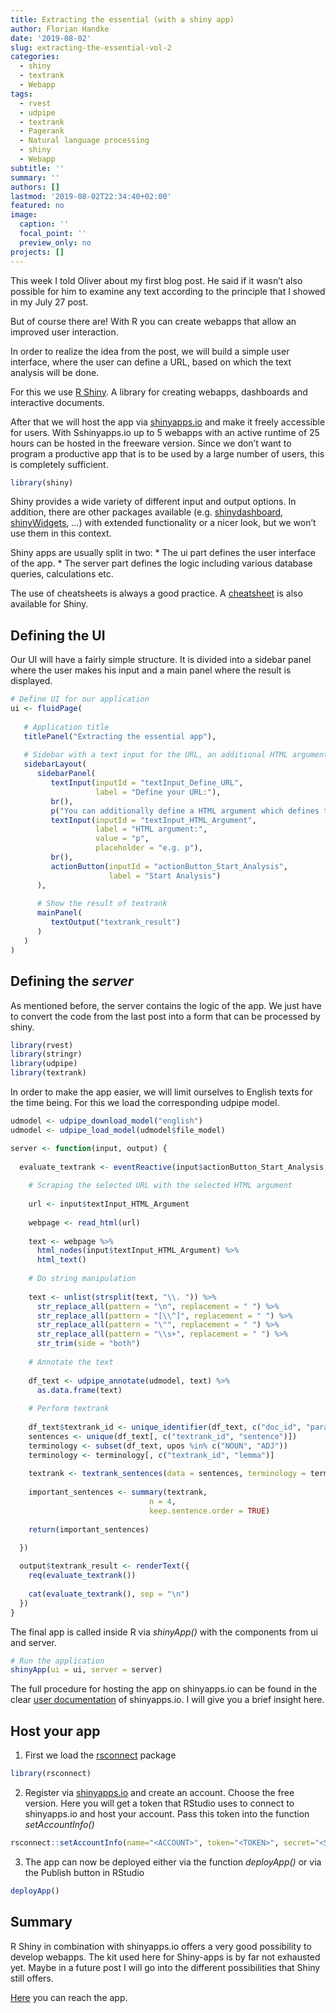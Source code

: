 ```yaml
---
title: Extracting the essential (with a shiny app)
author: Florian Handke
date: '2019-08-02'
slug: extracting-the-essential-vol-2
categories:
  - shiny
  - textrank
  - Webapp
tags: 
  - rvest
  - udpipe
  - textrank
  - Pagerank
  - Natural language processing
  - shiny
  - Webapp
subtitle: ''
summary: ''
authors: []
lastmod: '2019-08-02T22:34:40+02:00'
featured: no
image:
  caption: ''
  focal_point: ''
  preview_only: no
projects: []
---
```


This week I told Oliver about my first blog post. He said if it wasn't also possible for him to examine any text according to the principle that I showed in my July 27 post. 

But of course there are! With R you can create webapps that allow an improved user interaction. 

In order to realize the idea from the post, we will build a simple user interface, where the user can define a URL, based on which the text analysis will be done. 

For this we use [R Shiny](https://shiny.rstudio.com/). A library for creating webapps, dashboards and interactive documents.

After that we will host the app via [shinyapps.io ](https://www.shinyapps.io/) and make it freely accessible for users. With Sshinyapps.io up to 5 webapps with an active runtime of 25 hours can be hosted in the freeware version. Since we don't want to program a productive app that is to be used by a large number of users, this is completely sufficient.

```r
library(shiny)
```

Shiny provides a wide variety of different input and output options. In addition, there are other packages available (e.g. [shinydashboard](https://rstudio.github.io/shinydashboard/), [shinyWidgets](https://github.com/dreamRs/shinyWidgets), ...) with extended functionality or a nicer look, but we won't use them in this context.

Shiny apps are usually split in two:
 * The ui part defines the user interface of the app.
 * The server part defines the logic including various database queries, calculations etc.
 
 The use of cheatsheets is always a good practice. A [cheatsheet](https://shiny.rstudio.com/images/shiny-cheatsheet.pdf) is also available for Shiny.
 
## Defining the UI 

Our UI will have a fairly simple structure. It is divided into a sidebar panel where the user makes his input and a main panel where the result is displayed. 

```r
# Define UI for our application 
ui <- fluidPage(
   
   # Application title
   titlePanel("Extracting the essential app"),
   
   # Sidebar with a text input for the URL, an additional HTML argument and a start button
   sidebarLayout(
      sidebarPanel(
         textInput(inputId = "textInput_Define_URL",
                   label = "Define your URL:"),
         br(),
         p("You can additionally define a HTML argument which defines the HTML dependency."),
         textInput(inputId = "textInput_HTML_Argument",
                   label = "HTML argument:",
                   value = "p",
                   placeholder = "e.g. p"),
         br(),
         actionButton(inputId = "actionButton_Start_Analysis",
                      label = "Start Analysis")
      ),
      
      # Show the result of textrank
      mainPanel(
         textOutput("textrank_result")
      )
   )
)
```

## Defining the *server*

As mentioned before, the server contains the logic of the app. We just have to convert the code from the last post into a form that can be processed by shiny. 

```r
library(rvest)
library(stringr)
library(udpipe)
library(textrank)
```

In order to make the app easier, we will limit ourselves to English texts for the time being. For this we load the corresponding udpipe model.

```r
udmodel <- udpipe_download_model("english")
udmodel <- udpipe_load_model(udmodel$file_model)
```

```r
server <- function(input, output) {
  
  evaluate_textrank <- eventReactive(input$actionButton_Start_Analysis, {
    
    # Scraping the selected URL with the selected HTML argument
    
    url <- input$textInput_HTML_Argument
    
    webpage <- read_html(url)
    
    text <- webpage %>% 
      html_nodes(input$textInput_HTML_Argument) %>% 
      html_text() 
    
    # Do string manipulation
    
    text <- unlist(strsplit(text, "\\. ")) %>% 
      str_replace_all(pattern = "\n", replacement = " ") %>%
      str_replace_all(pattern = "[\\^]", replacement = " ") %>%
      str_replace_all(pattern = "\"", replacement = " ") %>%
      str_replace_all(pattern = "\\s+", replacement = " ") %>%
      str_trim(side = "both") 
    
    # Annotate the text
    
    df_text <- udpipe_annotate(udmodel, text) %>% 
      as.data.frame(text)
    
    # Perform textrank
    
    df_text$textrank_id <- unique_identifier(df_text, c("doc_id", "paragraph_id", "sentence_id"))
    sentences <- unique(df_text[, c("textrank_id", "sentence")])
    terminology <- subset(df_text, upos %in% c("NOUN", "ADJ"))
    terminology <- terminology[, c("textrank_id", "lemma")]
    
    textrank <- textrank_sentences(data = sentences, terminology = terminology)
    
    important_sentences <- summary(textrank, 
                               n = 4,
                               keep.sentence.order = TRUE)
    
    return(important_sentences)

  })
  
  output$textrank_result <- renderText({
    req(evaluate_textrank())
    
    cat(evaluate_textrank(), sep = "\n")
  })
}
```

The final app is called inside R via *shinyApp()* with the components from ui and server.

```r
# Run the application 
shinyApp(ui = ui, server = server)
```

The full procedure for hosting the app on shinyapps.io can be found in the clear [user documentation](https://docs.rstudio.com/shinyapps.io/) of shinyapps.io. I will give you a brief insight here.

## Host your app

1. First we load the [rsconnect](https://github.com/rstudio/rsconnect) package

```r
library(rsconnect)
```

2. Register via [shinyapps.io](https://www.shinyapps.io/) and create an account. Choose the free version. Here you will get a token that RStudio uses to connect to shinyapps.io and host your account. Pass this token into the function *setAccountInfo()*

```r
rsconnect::setAccountInfo(name="<ACCOUNT>", token="<TOKEN>", secret="<SECRET>")
```

3. The app can now be deployed either via the function *deployApp()* or via the Publish button in RStudio

```r
deployApp()
```

## Summary

R Shiny in combination with shinyapps.io offers a very good possibility to develop webapps. The kit used here for Shiny-apps is by far not exhausted yet. Maybe in a future post I will go into the different possibilities that Shiny still offers.

[Here](https://florianswebapps.shinyapps.io/extracting_the_essential/) you can reach the app.
